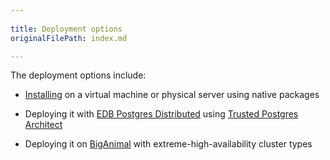 ```yaml
---
 
title: Deployment options
originalFilePath: index.md

---
```


The deployment options include:

-   [Installing](installing) on a virtual machine or physical server using native packages

- Deploying it with [EDB Postgres Distributed](/pgd/latest/) using [Trusted Postgres Architect](/pgd/latest/deploy-config/deploy-tpa/)

- Deploying it on [BigAnimal](/biganimal/latest/) with extreme-high-availability cluster types
